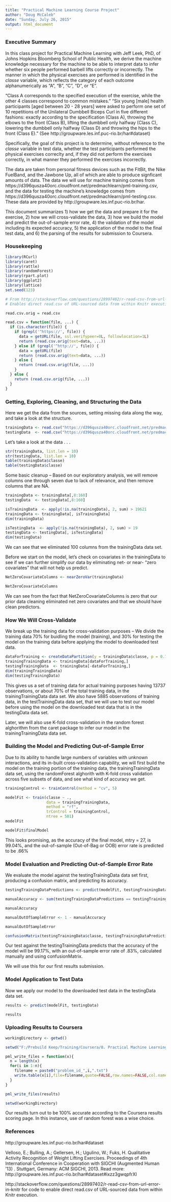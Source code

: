 ```yaml
---
title: "Practical Machine Learning Course Project"
author: "Doug McCaleb"
date: "Sunday, July 26, 2015"
output: html_document
---
```


### Executive Summary

In this class project for Practical Machine Learning with Jeff Leek, PhD, of Johns Hopkins Bloomberg School of Public Health, we derive the machine knowledge necessary for the machine to be able to interpret data to infer whether six people performed barbell lifts correctly or incorrectly.  The manner in which the physical exercises are performed is identified in the _classe_ variable, which reflects the category of each outcome alphanumerically as "A", "B", "C", "D", or "E".  

"Class A corresponds to the specified execution of the exercise, while the other 4 classes correspond to common mistakes." "Six young [male] health participants [aged between 20 - 28 years]  were asked to perform one set of 10 repetitions of the Unilateral Dumbbell Biceps Curl in five different fashions: exactly according to the specification (Class A), throwing the elbows to the front (Class B), lifting the dumbbell only halfway (Class C), lowering the dumbbell only halfway (Class D) and throwing the hips to the front (Class E)." (See http://groupware.les.inf.puc-rio.br/har#dataset)

Specifically, the goal of this project is to determine, without reference to the _classe_ variable in test data, whether the test participants performed the physical exercises correclty and, if they did not perform the exercises correctly, in what manner they performed the exercises incorrectly.

The data are taken from personal fitness devices such as the FitBit, the Nike FuelBand, and the Jawbone Up, all of which are able to produce signficant amounts of data. The data we will use for machine training comes from https://d396qusza40orc.cloudfront.net/predmachlearn/pml-training.csv, and the data for testing the machine's knowledge comes from https://d396qusza40orc.cloudfront.net/predmachlearn/pml-testing.csv.  These data are provided by http://groupware.les.inf.puc-rio.br/har.

This document summarizes 1) how we get the data and prepare it for the exercise, 2) how we will cross-validate the data, 3) how we build the model and predict the out-of-sample error rate, 4) the validation of the model including its expected accuracy, 5) the application of the model to the final test data, and 6) the parsing of the results for submission to Coursera. 

### Housekeeping

```r

library(RCurl)
library(caret)
library(rattle)
library(randomForest)
library(rpart.plot)
library(ggplot2)
library(lattice)
set.seed(123)
```

```r
# From http://stackoverflow.com/questions/28997402/r-read-csv-from-url-error-in-knitr
# Enables direct read.csv of URL-sourced data from within Knitr execution.

read.csv.orig = read.csv

read.csv = function(file, ...) {
  if (is.character(file)) {
    if (grepl('^https://', file)) {
      data = getURL(file, ssl.verifypeer=0L, followlocation=1L)
      return (read.csv.orig(text=data, ...))  
    } else if (grepl('^http://', file)) {
      data = getURL(file)
      return (read.csv.orig(text=data, ...)) 
    } else {
      return (read.csv.orig(file, ...))
    }
  } else {
    return (read.csv.orig(file, ...))
  }
}
```

### Getting, Exploring, Cleaning, and Structuring the Data

Here we get the data from the sources, setting missing data along the way, and take a look at the structure.

```r
trainingData <- read.csv("https://d396qusza40orc.cloudfront.net/predmachlearn/pml-training.csv", na.strings=c("NA", "#DIV/0!", ""))
testingData  <- read.csv("https://d396qusza40orc.cloudfront.net/predmachlearn/pml-testing.csv",  na.strings=c("NA", "#DIV/0!", ""))
```

Let's take a look at the data . . .

```r
str(trainingData, list.len = 10)
str(testingData, list.len = 10)
table(trainingData$classe)
table(testingData$classe)
```

Some basic cleanup -- Based on our exploratory analysis, we will remove columns one through seven due to lack of relevance, and then remove columns that are NA.

```r
trainingData <- trainingData[,8:160]
testingData  <- testingData[,8:160]

isTrainingData  <- apply(!is.na(trainingData), 2, sum) > 19621  
trainingData <- trainingData[, isTrainingData]
dim(trainingData)

isTestingData  <- apply(!is.na(trainingData), 2, sum) > 19  
testingData <- testingData[, isTestingData]
dim(testingData)
```

We can see that we eliminated 100 columns from the trainingData data set.  

Before we start on the model, let's check on covariates in the trainingData to see if we can further simplify our data by eliminating net- or near- "zero covariates" that will not help us predict.

```r
NetZeroCovariateColumns <- nearZeroVar(trainingData)

NetZeroCovariateColumns
```

We can see from the fact that NetZeroCovariateColumns is zero that our prior data cleaning eliminated net zero covariates and that we should have clean predictors. 

### How We Will Cross-Validate

We break up the training data for cross-validation purposes -- We divide the training data 70% for buidling the model (training), and 30% for testing the model on the training data before applying the model to downloaded test data.  

```r
dataForTraining <- createDataPartition(y = trainingData$classe, p = 0.7, list = FALSE)
trainingTrainingData <- trainingData[dataForTraining,]
testingTrainingData  <- trainingData[-dataForTraining,]
dim(trainingTrainingData)
dim(testingTrainingData)
```

This gives us a set of training data for actual training purposes having 13737 observations, or about 70% of the total training data, in the trainingTrainingData data set.  We also have 5885 observations of training data, in the testTrainingData data set, that we will use to test our model before using the model on the downloaded test data that is in the testingData data set.  

Later, we will also use K-fold cross-validation in the random forest alghorithm from the caret package to infer our model in the trainingTrainingData data set.

### Building the Model and Predicting Out-of-Sample Error

Due to its ability to handle large numbers of variables with unknown interactions, and its in-built cross-validation capability, we will first build the model on the training portion of the training data, the trainingTrainingData data set, using the randomForest alghorith with K-fold cross validation across five subsets of data, and see what kind of accuracy we get.

```r
trainingControl <- trainControl(method = "cv", 5)

modelFit <- train(classe ~ ., 
                  data = trainingTrainingData, 
                  method = "rf", 
                  trControl = trainingControl, 
                  ntree = 501)
modelFit

modelFit$finalModel
```

This looks promising, as the accuracy of the final model, mtry = 27, is 99.04%, and the out-of-sample (Out-of-Bag or OOB) error rate is predicted to be .66%

### Model Evaluation and Predicting Out-of-Sample Error Rate

We evaluate the model against the testingTrainingData data set first, producing a confusion matrix, and predicting its accuracy.

```r
testingTrainingDataPredictions <- predict(modelFit, testingTrainingData)

manualAccuracy <- sum(testingTrainingDataPredictions == testingTrainingData$classe)/length(testingTrainingDataPredictions)

manualAccuracy

manualOutOfSampleError <- 1 - manualAccuracy

manualOutOfSampleError

confusionMatrix(testingTrainingData$classe, testingTrainingDataPredictions)
```

Our test against the testingTrainingData predicts that the accuracy of the model will be 99.17%, with an out-of-sample error rate of .83%, calculated manually and using confusionMatrix.

We will use this for our first results submission. 

### Model Application to Test Data

Now we apply our model to the downloaded test data in the testingData data set.

```r

results <- predict(modelFit, testingData)

results
```

### Uploading Results to Coursera

```r
workingDirectory <- getwd()

setwd("F:/Prebuild Keep/Training/Coursera/8. Practical Machine Learning/CourseraSubmissionFiles")

pml_write_files = function(x){
  n = length(x)
  for(i in 1:n){
    filename = paste0("problem_id_",i,".txt")
    write.table(x[i],file=filename,quote=FALSE,row.names=FALSE,col.names=FALSE)
  }
}

pml_write_files(results)

setwd(workingDirectory)
```

Our results turn out to be 100% accurate according to the Coursera results scoring page.  In this instance, use of random forest was a wise choice. 

### References

http://groupware.les.inf.puc-rio.br/har#dataset

Velloso, E.; Bulling, A.; Gellersen, H.; Ugulino, W.; Fuks, H. Qualitative Activity Recognition of Weight Lifting Exercises. Proceedings of 4th International Conference in Cooperation with SIGCHI (Augmented Human '13) . Stuttgart, Germany: ACM SIGCHI, 2013. 
Read more: http://groupware.les.inf.puc-rio.br/har#dataset#ixzz3gwqpfrXI

http://stackoverflow.com/questions/28997402/r-read-csv-from-url-error-in-knitr  for code to enable direct read.csv of URL-sourced data from within Knitr execution.
